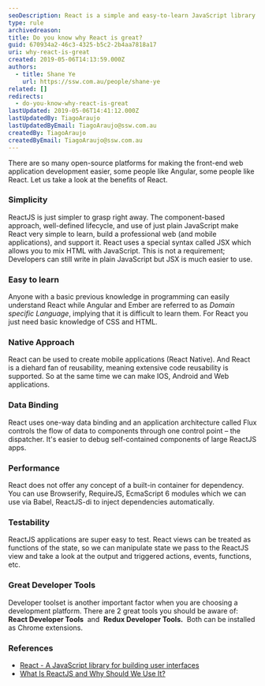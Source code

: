 ```yaml
---
seoDescription: React is a simple and easy-to-learn JavaScript library for building user interfaces that offers native approach to mobile app development, one-way data binding, performance, testability, and great developer tools.
type: rule
archivedreason:
title: Do you know why React is great?
guid: 670934a2-46c3-4325-b5c2-2b4aa7818a17
uri: why-react-is-great
created: 2019-05-06T14:13:59.000Z
authors:
  - title: Shane Ye
    url: https://ssw.com.au/people/shane-ye
related: []
redirects:
  - do-you-know-why-react-is-great
lastUpdated: 2019-05-06T14:41:12.000Z
lastUpdatedBy: TiagoAraujo
lastUpdatedByEmail: TiagoAraujo@ssw.com.au
createdBy: TiagoAraujo
createdByEmail: TiagoAraujo@ssw.com.au
---
```


There are so many open-source platforms for making the front-end web application development easier, some people like Angular, some people like React. Let us take a look at the benefits of React.
### Simplicity

ReactJS is just simpler to grasp right away. The component-based approach, well-defined lifecycle, and use of just plain JavaScript make React very simple to learn, build a professional web (and mobile applications), and support it. React uses a special syntax called JSX which allows you to mix HTML with JavaScript. This is not a requirement; Developers can still write in plain JavaScript but JSX is much easier to use.

### Easy to learn

Anyone with a basic previous knowledge in programming can easily understand React while Angular and Ember are referred to as *Domain specific Language*, implying that it is difficult to learn them. For React you just need basic knowledge of CSS and HTML.

### Native Approach

React can be used to create mobile applications (React Native). And React is a diehard fan of reusability, meaning extensive code reusability is supported. So at the same time we can make IOS, Android and Web applications.

### Data Binding

React uses one-way data binding and an application architecture called Flux controls the flow of data to components through one control point – the dispatcher. It's easier to debug self-contained components of large ReactJS apps.

### Performance

React does not offer any concept of a built-in container for dependency. You can use Browserify, RequireJS, EcmaScript 6 modules which we can use via Babel, ReactJS-di to inject dependencies automatically.

### Testability

ReactJS applications are super easy to test. React views can be treated as functions of the state, so we can manipulate state we pass to the ReactJS view and take a look at the output and triggered actions, events, functions, etc.

### Great Developer Tools

Developer toolset is another important factor when you are choosing a development platform. There are 2 great tools you should be aware of:  **React Developer Tools**  and  **Redux Developer Tools.**  Both can be installed as Chrome extensions.

### References

- [React - A JavaScript library for building user interfaces](https://reactjs.org/)
- [What Is ReactJS and Why Should We Use It?](https://www.c-sharpcorner.com/article/what-and-why-reactjs/)
